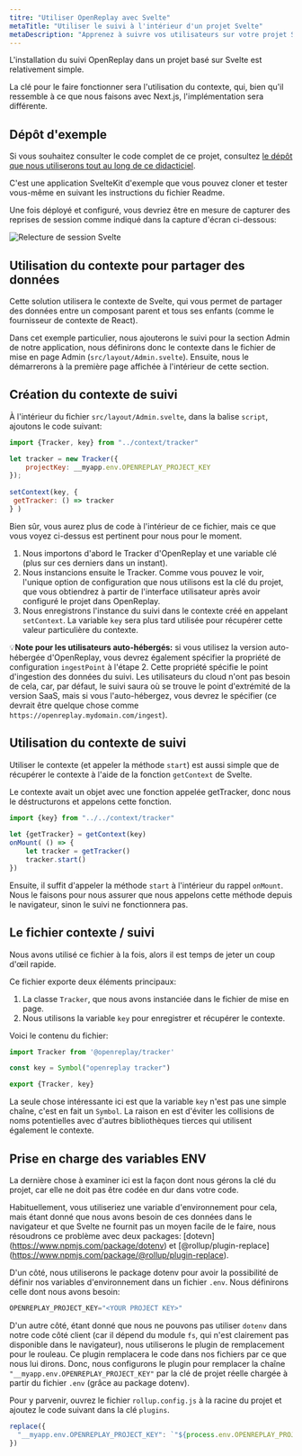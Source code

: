 ```yaml
---
titre: "Utiliser OpenReplay avec Svelte"
metaTitle: "Utiliser le suivi à l'intérieur d'un projet Svelte"
metaDescription: "Apprenez à suivre vos utilisateurs sur votre projet Svelte"
---
```


L'installation du suivi OpenReplay dans un projet basé sur Svelte est relativement simple.

La clé pour le faire fonctionner sera l'utilisation du contexte, qui, bien qu'il ressemble à ce que nous faisons avec Next.js, l'implémentation sera différente.

## Dépôt d'exemple

Si vous souhaitez consulter le code complet de ce projet, consultez [le dépôt que nous utiliserons tout au long de ce didacticiel](https://github.com/deleteman/openreplay-svelte-example).

C'est une application SvelteKit d'exemple que vous pouvez cloner et tester vous-même en suivant les instructions du fichier Readme.

Une fois déployé et configuré, vous devriez être en mesure de capturer des reprises de session comme indiqué dans la capture d'écran ci-dessous:

![Relecture de session Svelte](images/svelte-session.png)

## Utilisation du contexte pour partager des données

Cette solution utilisera le contexte de Svelte, qui vous permet de partager des données entre un composant parent et tous ses enfants (comme le fournisseur de contexte de React).

Dans cet exemple particulier, nous ajouterons le suivi pour la section Admin de notre application, nous définirons donc le contexte dans le fichier de mise en page Admin (`src/layout/Admin.svelte`). Ensuite, nous le démarrerons à la première page affichée à l'intérieur de cette section.

## Création du contexte de suivi

À l'intérieur du fichier `src/layout/Admin.svelte`, dans la balise `script`, ajoutons le code suivant:


```jsx
import {Tracker, key} from "../context/tracker"

let tracker = new Tracker({
    projectKey: __myapp.env.OPENREPLAY_PROJECT_KEY
});
  
setContext(key, {
 getTracker: () => tracker
} )
```
 Bien sûr, vous aurez plus de code à l'intérieur de ce fichier, mais ce que vous voyez ci-dessus est pertinent pour nous pour le moment.

1. Nous importons d'abord le Tracker d'OpenReplay et une variable clé (plus sur ces derniers dans un instant).
2. Nous instancions ensuite le Tracker. Comme vous pouvez le voir, l'unique option de configuration que nous utilisons est la clé du projet, que vous obtiendrez à partir de l'interface utilisateur après avoir configuré le projet dans OpenReplay.
3. Nous enregistrons l'instance du suivi dans le contexte créé en appelant `setContext`. La variable `key` sera plus tard utilisée pour récupérer cette valeur particulière du contexte.

💡**Note pour les utilisateurs auto-hébergés:** si vous utilisez la version auto-hébergée d'OpenReplay, vous devrez également spécifier la propriété de configuration `ingestPoint` à l'étape 2. Cette propriété spécifie le point d'ingestion des données du suivi. Les utilisateurs du cloud n'ont pas besoin de cela, car, par défaut, le suivi saura où se trouve le point d'extrémité de la version SaaS, mais si vous l'auto-hébergez, vous devrez le spécifier (ce devrait être quelque chose comme `https://openreplay.mydomain.com/ingest`).

## Utilisation du contexte de suivi

Utiliser le contexte (et appeler la méthode `start`) est aussi simple que de récupérer le contexte à l'aide de la fonction `getContext` de Svelte.

Le contexte avait un objet avec une fonction appelée getTracker, donc nous le déstructurons et appelons cette fonction.


```jsx
import {key} from "../../context/tracker"
  
let {getTracker} = getContext(key)
onMount( () => {
	let tracker = getTracker()
	tracker.start()
})
```


Ensuite, il suffit d'appeler la méthode `start` à l'intérieur du rappel `onMount`. Nous le faisons pour nous assurer que nous appelons cette méthode depuis le navigateur, sinon le suivi ne fonctionnera pas.

## Le fichier contexte / suivi

Nous avons utilisé ce fichier à la fois, alors il est temps de jeter un coup d'œil rapide.

Ce fichier exporte deux éléments principaux:

1. La classe `Tracker`, que nous avons instanciée dans le fichier de mise en page.
2. Nous utilisons la variable `key` pour enregistrer et récupérer le contexte.

Voici le contenu du fichier:


```jsx
import Tracker from '@openreplay/tracker'

const key = Symbol("openreplay tracker")

export {Tracker, key}
```


La seule chose intéressante ici est que la variable `key` n'est pas une simple chaîne, c'est en fait un `Symbol`. La raison en est d'éviter les collisions de noms potentielles avec d'autres bibliothèques tierces qui utilisent également le contexte.

## Prise en charge des variables ENV

La dernière chose à examiner ici est la façon dont nous gérons la clé du projet, car elle ne doit pas être codée en dur dans votre code.

Habituellement, vous utiliseriez une variable d'environnement pour cela, mais étant donné que nous avons besoin de ces données dans le navigateur et que Svelte ne fournit pas un moyen facile de le faire, nous résoudrons ce problème avec deux packages: [dotevn] (https://www.npmjs.com/package/dotenv) et [@rollup/plugin-replace] (https://www.npmjs.com/package/@rollup/plugin-replace).

D'un côté, nous utiliserons le package dotenv pour avoir la possibilité de définir nos variables d'environnement dans un fichier `.env`. Nous définirons celle dont nous avons besoin:


```jsx
OPENREPLAY_PROJECT_KEY="<YOUR PROJECT KEY>"
```


D'un autre côté, étant donné que nous ne pouvons pas utiliser `dotenv` dans notre code côté client (car il dépend du module `fs`, qui n'est clairement pas disponible dans le navigateur), nous utiliserons le plugin de remplacement pour le rouleau. Ce plugin remplacera le code dans nos fichiers par ce que nous lui dirons. Donc, nous configurons le plugin pour remplacer la chaîne `"__myapp.env.OPENREPLAY_PROJECT_KEY"` par la clé de projet réelle chargée à partir du fichier `.env` (grâce au package dotenv).

Pour y parvenir, ouvrez le fichier `rollup.config.js` à la racine du projet et ajoutez le code suivant dans la clé `plugins`.


```jsx
replace({
  "__myapp.env.OPENREPLAY_PROJECT_KEY": `"${process.env.OPENREPLAY_PROJECT_KEY}"`
})
```


